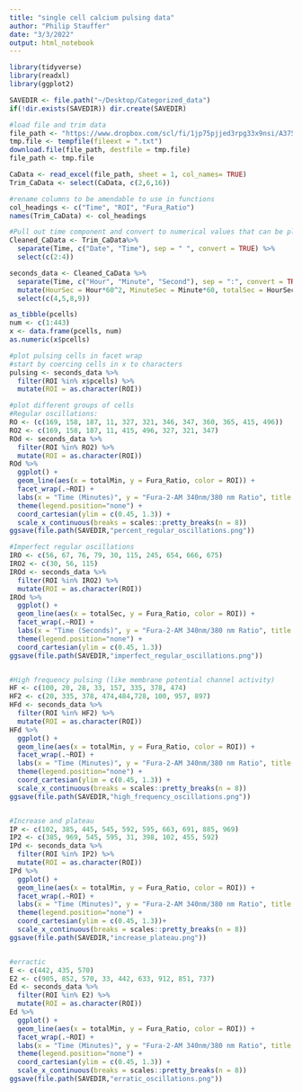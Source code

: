```yaml
---
title: "single cell calcium pulsing data"
author: "Philip Stauffer"
date: "3/3/2022"
output: html_notebook
---
```


```r
library(tidyverse)
library(readxl)
library(ggplot2)
```

```r
SAVEDIR <- file.path("~/Desktop/Categorized_data")
if(!dir.exists(SAVEDIR)) dir.create(SAVEDIR)
```


```r
#load file and trim data
file_path <- "https://www.dropbox.com/scl/fi/1jp75pjjed3rpg33x9nsi/A375_2_week_PLX.xlsx?rlkey=950ktnr26t3tzchd6cp6fw2i3&dl=1"
tmp.file <- tempfile(fileext = ".txt")
download.file(file_path, destfile = tmp.file)
file_path <- tmp.file

CaData <- read_excel(file_path, sheet = 1, col_names= TRUE)
Trim_CaData <- select(CaData, c(2,6,16))

#rename columns to be amendable to use in functions
col_headings <- c("Time", "ROI", "Fura_Ratio")
names(Trim_CaData) <- col_headings

#Pull out time component and convert to numerical values that can be plotted
Cleaned_CaData <- Trim_CaData%>%
  separate(Time, c("Date", "Time"), sep = " ", convert = TRUE) %>%
  select(c(2:4))

seconds_data <- Cleaned_CaData %>%
  separate(Time, c("Hour", "Minute", "Second"), sep = ":", convert = TRUE) %>%
  mutate(HourSec = Hour*60^2, MinuteSec = Minute*60, totalSec = HourSec + MinuteSec + Second, totalMin = totalSec/60) %>%
  select(c(4,5,8,9))
```


```r
as_tibble(pcells)
num <- c(1:443)
x <- data.frame(pcells, num)
as.numeric(x$pcells)

#plot pulsing cells in facet wrap
#start by coercing cells in x to characters
pulsing <- seconds_data %>%
  filter(ROI %in% x$pcells) %>%
  mutate(ROI = as.character(ROI))
```




```r
#plot different groups of cells
#Regular oscillations:
RO <- (c(169, 158, 187, 11, 327, 321, 346, 347, 360, 365, 415, 496))
RO2 <- c(169, 158, 187, 11, 415, 496, 327, 321, 347)
ROd <- seconds_data %>%
  filter(ROI %in% RO2) %>%
  mutate(ROI = as.character(ROI))
ROd %>%
  ggplot() +
  geom_line(aes(x = totalMin, y = Fura_Ratio, color = ROI)) +
  facet_wrap(.~ROI) +
  labs(x = "Time (Minutes)", y = "Fura-2-AM 340nm/380 nm Ratio", title = "Regular Oscillations (13.15% of all cells -- 26.19% of pulsing cells)") +
  theme(legend.position="none") +
  coord_cartesian(ylim = c(0.45, 1.3)) +
  scale_x_continuous(breaks = scales::pretty_breaks(n = 8))
ggsave(file.path(SAVEDIR,"percent_regular_oscillations.png"))

```

```r
#Imperfect regular oscillations
IRO <- c(56, 67, 76, 79, 30, 115, 245, 654, 666, 675)
IRO2 <- c(30, 56, 115)
IROd <- seconds_data %>%
  filter(ROI %in% IRO2) %>%
  mutate(ROI = as.character(ROI))
IROd %>%
  ggplot() +
  geom_line(aes(x = totalSec, y = Fura_Ratio, color = ROI)) +
  facet_wrap(.~ROI) +
  labs(x = "Time (Seconds)", y = "Fura-2-AM 340nm/380 nm Ratio", title = "Imperfect Regular Oscillations") +
  theme(legend.position="none") +
  coord_cartesian(ylim = c(0.45, 1.3))
ggsave(file.path(SAVEDIR,"imperfect_regular_oscillations.png"))


#High frequency pulsing (like membrane potential channel activity)
HF <- c(100, 20, 28, 33, 157, 335, 378, 474)
HF2 <- c(20, 335, 378, 474,484,728, 100, 957, 897)
HFd <- seconds_data %>%
  filter(ROI %in% HF2) %>%
  mutate(ROI = as.character(ROI))
HFd %>%
  ggplot() +
  geom_line(aes(x = totalMin, y = Fura_Ratio, color = ROI)) +
  facet_wrap(.~ROI) +
  labs(x = "Time (Minutes)", y = "Fura-2-AM 340nm/380 nm Ratio", title = "High Frequency Oscillations (11.45% of all cells -- 22.80% of pulsing cells)") +
  theme(legend.position="none") +
  coord_cartesian(ylim = c(0.45, 1.3)) +
  scale_x_continuous(breaks = scales::pretty_breaks(n = 8))
ggsave(file.path(SAVEDIR,"high_frequency_oscillations.png"))


#Increase and plateau
IP <- c(102, 385, 445, 545, 592, 595, 663, 691, 885, 969)
IP2 <- c(385, 969, 545, 595, 31, 398, 102, 455, 592)
IPd <- seconds_data %>%
  filter(ROI %in% IP2) %>%
  mutate(ROI = as.character(ROI))
IPd %>%
  ggplot() +
  geom_line(aes(x = totalMin, y = Fura_Ratio, color = ROI)) +
  facet_wrap(.~ROI) +
  labs(x = "Time (Minutes)", y = "Fura-2-AM 340nm/380 nm Ratio", title = "Increase and Plateau (2.38% of all cells -- 4.74% of pulsing cells)") +
  theme(legend.position="none") +
  coord_cartesian(ylim = c(0.45, 1.3))+
  scale_x_continuous(breaks = scales::pretty_breaks(n = 8))
ggsave(file.path(SAVEDIR,"increase_plateau.png"))


#erractic
E <- c(442, 435, 570)
E2 <- c(905, 852, 570, 33, 442, 633, 912, 851, 737)
Ed <- seconds_data %>%
  filter(ROI %in% E2) %>%
  mutate(ROI = as.character(ROI))
Ed %>%
  ggplot() +
  geom_line(aes(x = totalMin, y = Fura_Ratio, color = ROI)) +
  facet_wrap(.~ROI) +
  labs(x = "Time (Minutes)", y = "Fura-2-AM 340nm/380 nm Ratio", title = "Erratic Oscillations (4.2% of all cells -- 8.35% of pulsing cells)") +
  theme(legend.position="none") +
  coord_cartesian(ylim = c(0.45, 1.3)) +
  scale_x_continuous(breaks = scales::pretty_breaks(n = 8))
ggsave(file.path(SAVEDIR,"erratic_oscillations.png"))
```


